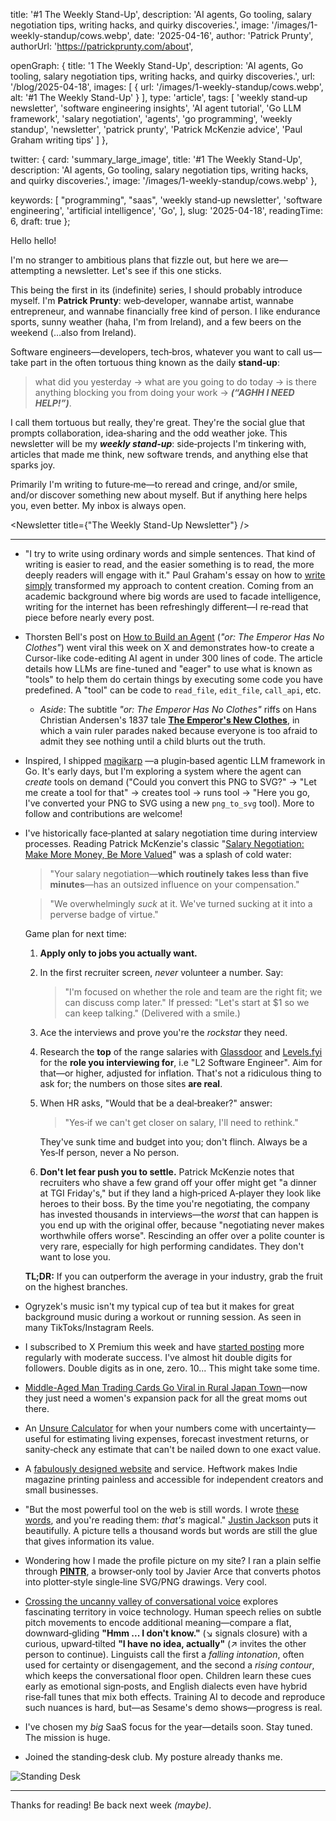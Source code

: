 
  title: '#1 The Weekly Stand-Up',
  description:
    'AI agents, Go tooling, salary negotiation tips, writing hacks, and quirky discoveries.',
  image: '/images/1-weekly-standup/cows.webp',
  date: '2025-04-16',
  author: 'Patrick Prunty',
  authorUrl: 'https://patrickprunty.com/about',

  openGraph: {
    title: '1 The Weekly Stand-Up',
    description:
      'AI agents, Go tooling, salary negotiation tips, writing hacks, and quirky discoveries.',
    url: '/blog/2025-04-18',
    images: [
      {
        url: '/images/1-weekly-standup/cows.webp',
        alt: '#1 The Weekly Stand-Up'
      }
    ],
    type: 'article',
    tags: [
      'weekly stand‑up newsletter',
      'software engineering insights',
      'AI agent tutorial',
      'Go LLM framework',
      'salary negotiation',
      'agents',
      'go programming',
      'weekly standup',
      'newsletter',
      'patrick prunty',
      'Patrick McKenzie advice',
      'Paul Graham writing tips'
    ]
  },

  twitter: {
    card: 'summary_large_image',
    title: '#1 The Weekly Stand-Up',
    description:
      'AI agents, Go tooling, salary negotiation tips, writing hacks, and quirky discoveries.',
    image: '/images/1-weekly-standup/cows.webp'
  },

  keywords: [
  "programming",
  "saas",
    'weekly stand‑up newsletter',
    'software engineering',
    'artificial intelligence',
    'Go',
  ],
  slug: '2025-04-18',
  readingTime: 6,
  draft: true
};



Hello hello!

I'm no stranger to ambitious plans that fizzle out, but here we are—attempting a newsletter. Let's see if this one sticks.

This being the first in its (indefinite) series, I should probably introduce myself. I'm **Patrick Prunty**: web‑developer, wannabe artist, wannabe entrepreneur, and wannabe financially free kind of person. I like endurance sports, sunny weather (haha, I'm from Ireland), and a few beers on the weekend (…also from Ireland).

Software engineers—developers, tech‑bros, whatever you want to call us—take part in the often tortuous thing known as the daily **stand‑up**:
> what did you yesterday → what are you going to do today → is there anything blocking you from doing your work → ***(“AGHH I NEED HELP!”)***.

I call them tortuous but really, they're great. They're the social glue that prompts collaboration, idea‑sharing and the odd weather joke. This newsletter will be my **<em>weekly stand‑up</em>**: side‑projects I'm tinkering with, articles that made me think, new software trends, and anything else that sparks joy.

Primarily I'm writing to future‑me—to reread and cringe, and/or smile, and/or discover something new about myself. But if anything here helps you, even better. My inbox is always open.

<Newsletter title={"The Weekly Stand-Up Newsletter"} />

***

* "I try to write using ordinary words and simple sentences. That kind of writing is easier to read, and the easier something is to read, the more deeply readers will engage with it." Paul Graham's essay on how to [write simply](https://paulgraham.com/simply.html) transformed my approach to content creation. Coming from an academic background where big words are used to facade intelligence, writing for the internet has been refreshingly different—I re‑read that piece before nearly every post.
* Thorsten Bell's post on [How to Build an Agent](https://ampcode.com/how-to-build-an-agent) (*"or: The Emperor Has No Clothes"*) went viral this week on X and demonstrates how-to create a Cursor-like code-editing AI agent in under 300 lines of code. The article details how LLMs are fine-tuned and "eager" to use what is known as "tools" to help them do certain things by executing some code you have predefined. A "tool" can be code to `read_file`, `edit_file`, `call_api`, etc.
    * *Aside*: The subtitle *"or: The Emperor Has No Clothes"* riffs on Hans Christian Andersen's 1837 tale **[The Emperor's New Clothes](https://en.wikipedia.org/wiki/The_Emperor%27s_New_Clothes)**, in which a vain ruler parades naked because everyone is too afraid to admit they see nothing until a child blurts out the truth.
* Inspired, I shipped [magikarp](https://github.com/pprunty/magikarp) —a plugin‑based agentic LLM framework in Go. It's early days, but I'm exploring a system where the agent can *create* tools on demand ("Could you convert this PNG to SVG?" → "Let me create a tool for that" → creates tool → runs tool → "Here you go, I've converted your PNG to SVG using a new `png_to_svg` tool). More to follow and contributions are welcome!
* I've historically face‑planted at salary negotiation time during interview processes. Reading Patrick McKenzie's classic "[Salary Negotiation: Make More Money, Be More Valued](https://www.kalzumeus.com/2012/01/23/salary-negotiation/)" was a splash of cold water:

  > "Your salary negotiation—**which routinely takes less than five minutes**—has an outsized influence on your compensation."

  > "We overwhelmingly *suck* at it. We've turned sucking at it into a perverse badge of virtue."

  Game plan for next time:

  1. **Apply only to jobs you actually want.**
  2. In the first recruiter screen, *never* volunteer a number. Say:
     > "I'm focused on whether the role and team are the right fit; we can discuss comp later."
     If pressed: "Let's start at $1 so we can keep talking." (Delivered with a smile.)
  3. Ace the interviews and prove you're the *rockstar* they need.
  4. Research the **top** of the range salaries with [Glassdoor](https://www.glassdoor.com) and [Levels.fyi](https://www.levels.fyi) for the **role you interviewing for**, i.e "L2 Software Engineer". Aim for that—or higher, adjusted for inflation. That's not a ridiculous thing to ask for; the numbers on those sites **are real**.
  5. When HR asks, "Would that be a deal‑breaker?" answer:
     > "Yes‑if we can't get closer on salary, I'll need to rethink."

     They've sunk time and budget into you; don't flinch. Always be a Yes‑If person, never a No person.
  6. **Don't let fear push you to settle.** Patrick McKenzie notes that recruiters who shave a few grand off your offer might get "a dinner at TGI Friday's," but if they land a high‑priced A‑player they look like heroes to their boss. By the time you're negotiating, the company has invested thousands in interviews—the *worst* that can happen is you end up with the original offer, because "negotiating never makes worthwhile offers worse". Rescinding an offer over a polite counter is very rare, especially for high performing candidates. They don't want to lose you.

  **TL;DR:** If you can outperform the average in your industry, grab the fruit on the highest branches.
* Ogryzek's music isn't my typical cup of tea but it makes for great background music during a workout or running session. As seen in many TikToks/Instagram Reels.
    <Spotify trackId="2YZ7CJV3Q1OGh7ZL9PYWcP" />
* I subscribed to X Premium this week and have [started posting](https://twitter.com/pprunty_) more regularly with moderate success. I've almost hit double digits for followers. Double digits as in one, zero. 10... This might take some time.
* [Middle-Aged Man Trading Cards Go Viral in Rural Japan Town](https://www.tokyoweekender.com/entertainment/middle-aged-man-trading-cards-go-viral-in-japan/)—now they just need a women's expansion pack for all the great moms out there.
* An [Unsure Calculator](https://filiph.github.io/unsure/) for when your numbers come with uncertainty—useful for estimating living expenses, forecast investment returns, or sanity‑check any estimate that can't be nailed down to one exact value.
* A [fabulously designed website](https://www.heftwerk.com/) and service. Heftwork makes Indie magazine printing painless and accessible for independent creators and small businesses.
* "But the most powerful tool on the web is still words. I wrote [these words](https://justinjackson.ca/words.html), and you're reading them: _that's_ magical." [Justin Jackson](https://justinjackson.ca/words.html) puts it beautifully. A picture tells a thousand words but words are still the glue that gives information its value.
* Wondering how I made the profile picture on my site? I ran a plain selfie through **[PINTR](https://javier.xyz/pintr)**, a browser‑only tool by Javier Arce that converts photos into plotter‑style single‑line SVG/PNG drawings. Very cool.
* [Crossing the uncanny valley of conversational voice](https://www.sesame.com/research/crossing_the_uncanny_valley_of_voice#demo) explores fascinating territory in voice technology. Human speech relies on subtle pitch movements to encode additional meaning—compare a flat, downward‑gliding **"Hmm ... I don't know."** (↘ signals closure) with a curious, upward‑tilted **"I have no idea, actually"** (↗ invites the other person to continue). Linguists call the first a *falling intonation*, often used for certainty or disengagement, and the second a *rising contour*, which keeps the conversational floor open. Children learn these cues early as emotional sign‑posts, and English dialects even have hybrid rise‑fall tunes that mix both effects. Training AI to decode and reproduce such nuances is hard, but—as Sesame's demo shows—progress is real.
* I've chosen my *big* SaaS focus for the year—details soon. Stay tuned. The mission is huge.
* Joined the standing‑desk club. My posture already thanks me.
<div className="mx-auto w-full md:w-4/5">
  <Image
    src="/photography/e5aas16nxgable8qdg1i.webp"
    alt="Standing Desk"
    width={672}
    height={900}
    className="w-full h-auto"
    priority
    quality={100}
  />
</div>

***

Thanks for reading! Be back next week *(maybe)*.
